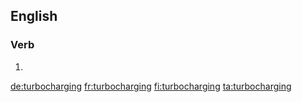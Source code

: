 ==English==

===Verb===
{{head|en|present participle}}

# {{present participle of|turbocharge|lang=en}}

[[de:turbocharging]]
[[fr:turbocharging]]
[[fi:turbocharging]]
[[ta:turbocharging]]